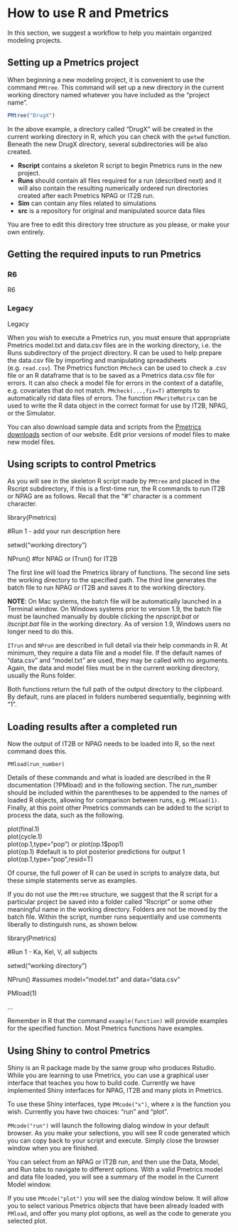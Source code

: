 # How to use R and Pmetrics

In this section, we suggest a workflow to help you maintain organized
modeling projects.

## Setting up a Pmetrics project

When beginning a new modeling project, it is convenient to use the
command `PMtree`. This command will set up a new directory
in the current working directory named whatever you have included as the
"project name". 

```r
PMtree("DrugX")
```

In the above example, a directory called "DrugX" will be created
in the current working directory in R, which you can check with the `getwd` function. Beneath the new DrugX directory, several subdirectories will
be also created.

* **Rscript** contains a skeleton R script to begin Pmetrics runs in the new project.
* **Runs** should contain all files required for a run (described next) and it will also contain the resulting numerically ordered run directories created after each Pmetrics NPAG or IT2B run.
* **Sim** can contain any files related to simulations
* **src** is a repository for original and manipulated source data files

You are free to edit this directory tree structure as you please, or make your
own entirely.

## Getting the required inputs to run Pmetrics

### R6
<span class="r6">R6</span>



### Legacy
<span class="legacy">Legacy</span>

When you wish to execute a Pmetrics run, you must ensure that
appropriate Pmetrics model.txt and data.csv files are in the working
directory, i.e. the Runs subdirectory of the project directory. R can be
used to help prepare the data.csv file by importing and manipulating
spreadsheets (e.g. `read.csv`). The Pmetrics function `PMcheck` can be
used to check a .csv file or an R dataframe that is to be saved as a
Pmetrics data.csv file for errors. It can also check a model file for
errors in the context of a datafile, e.g. covariates that do not match.
`PMcheck(...,fix=T)` attempts to automatically rid data files of errors.
The function `PMwriteMatrix` can be used to write the R data object in
the correct format for use by IT2B, NPAG, or the Simulator.

You can also download sample data and scripts from the [Pmetrics
downloads](http://lapk.org/pmetrics.php) section of our
website. Edit prior versions of model files to make new model files.

## Using scripts to control Pmetrics

As you will see in the skeleton R script made by `PMtree` and placed in
the Rscript subdirectory, if this is a first-time run, the R commands to
run IT2B or NPAG are as follows. Recall that the "\#" character is a
comment character.

library(Pmetrics)

\#Run 1 - add your run description here

setwd("working directory")

NPrun() \#for NPAG or ITrun() for IT2B

The first line will load the Pmetrics library of functions. The second
line sets the working directory to the specified path. The third line
generates the batch file to run NPAG or IT2B and saves it to the working
directory.

**NOTE**: On Mac systems, the batch file will be automatically launched
in a Terminal window. On Windows systems prior to version 1.9, the batch
file must be launched manually by double clicking the *npscript.bat* or
*itscript.bat* file in the working directory. As of version 1.9, Windows
users no longer need to do this.

`ITrun` and `NPrun` are described in full detail via their help commands in R. At minimum, they require a data file and a model file. If the default names of "data.csv" and "model.txt" are used, they may be called with no arguments. Again, the data and model files must be in the current working directory, usually the Runs folder. 

Both functions return the full path of the output directory to
the clipboard. By default, runs are placed in folders numbered
sequentially, beginning with "1".

## Loading results after a completed run

Now the output of IT2B or NPAG needs to be loaded into R, so the next
command does this.

`PMload(run_number)`

Details of these commands and what is loaded are described in the R
documentation (?PMload) and in the following section. The run\_number
should be included within the parentheses to be appended to the names of
loaded R objects, allowing for comparison between runs, e.g. `PMload(1)`.
Finally, at this point other Pmetrics commands can be added to the
script to process the data, such as the following.

<div class="script">
plot(final.1)\
plot(cycle.1)\
plot(op.1,type="pop") or plot(op.1\$pop1)\
plot(op.1) \#default is to plot posterior predictions for output 1\
plot(op.1,type="pop",resid=T)\
</div>

Of course, the full power of R can be used in scripts to analyze data,
but these simple statements serve as examples.

If you do not use the `PMtree` structure, we suggest that the R script
for a particular project be saved into a folder called "Rscript" or some
other meaningful name in the working directory. Folders are not be moved
by the batch file. Within the script, number runs sequentially and use
comments liberally to distinguish runs, as shown below.

library(Pmetrics)

\#Run 1 - Ka, Kel, V, all subjects

setwd("working directory")

NPrun() \#assumes model="model.txt" and data="data.csv"

PMload(1)

\...

Remember in R that the command `example(function)` will provide examples
for the specified function. Most Pmetrics functions have examples.

## Using Shiny to control Pmetrics

Shiny is an R package made by the same group who produces Rstudio. While
you are learning to use Pmetrics, you can use a graphical user interface
that teaches you how to build code. Currently we have implemented Shiny
interfaces for NPAG, IT2B and many plots in Pmetrics.

To use these Shiny interfaces, type `PMcode("x")`, where x is the function
you wish. Currently you have two choices: "run" and "plot".

`PMcode("run")` will launch the following dialog window in your default
browser. As you make your selections, you will see R code generated
which you can copy back to your script and execute. Simply close the
browser window when you are finished.

You can select from an NPAG or IT2B run, and then use the Data, Model,
and Run tabs to navigate to different options. With a valid Pmetrics
model and data file loaded, you will see a summary of the model in the
Current Model window.

If you use `PMcode("plot")` you will see the dialog window below. It will
allow you to select various Pmetrics objects that have been already
loaded with `PMload`, and offer you many plot options, as well as the
code to generate you selected plot.
